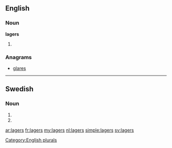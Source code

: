 ==English==

===Noun===
'''lagers'''

# {{plural of|[[lager]]}}

===Anagrams===
* [[glares]]

[[Category:English plurals]]

----

==Swedish==

===Noun===
{{head|sv|noun form}}

# {{sv-noun-form-indef-gen-pl|lager}}
# {{sv-noun-form-indef-gen|lager}}

[[ar:lagers]]
[[fr:lagers]]
[[my:lagers]]
[[nl:lagers]]
[[simple:lagers]]
[[sv:lagers]]